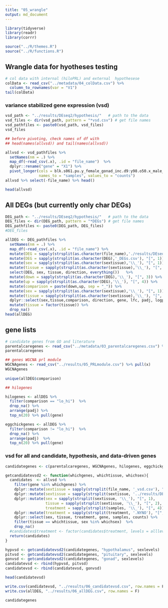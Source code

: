 ```yaml
---
title: "05_wrangle"
output: md_document
---
```

  
  
```r
library(tidyverse)
library(readr)
library(corrr)

source("../R/themes.R")
source("../R/functions.R")
```

## Wrangle data for hyotheses testing

```r
# col data with internal (hiloPRL) and external  hypothesese
colData <- read_csv("../metadata/04_colData.csv") %>%
  column_to_rownames(var = "V1")
tail(colData)
```



### variance stabilized gene expression  (vsd) 

```r
vsd_path <- "../results/DEseq2/hypothesis/"   # path to the data
vsd_files <- dir(vsd_path, pattern = "*vsd.csv") # get file names
vsd_pathfiles <- paste0(vsd_path, vsd_files)
vsd_files

## before pivoting, check names of df with
## head(names(allvsd)) and tail(names(allvsd))

allvsd <- vsd_pathfiles %>%
  setNames(nm = .) %>% 
  map_df(~read_csv(.x), .id = "file_name")  %>% 
  dplyr::rename("gene" = "X1") %>% 
  pivot_longer(cols = blk.s061.pu.y_female_gonad_inc.d9:y98.o50.x_male_pituitary_inc.d3, 
               names_to = "samples", values_to = "counts") 
allvsd %>% select(-file_name) %>% head()

head(allvsd)
```




## All DEGs (but currently only char DEGs)

```r
DEG_path <- "../results/DEseq2/hypothesis/"   # path to the data
DEG_files <- dir(DEG_path, pattern = "*DEGs") # get file names
DEG_pathfiles <- paste0(DEG_path, DEG_files)
#DEG_files

allDEG <- DEG_pathfiles %>%
  setNames(nm = .) %>% 
  map_df(~read_csv(.x), .id = "file_name") %>% 
  mutate(DEG = sapply(strsplit(as.character(file_name),'./results/DEseq2/hypothesis/'), "[", 2))  %>% 
  mutate(DEG = sapply(strsplit(as.character(DEG),'_DEGs.csv'), "[", 1))  %>% 
  mutate(sex = sapply(strsplit(as.character(sextissue),'\\_'), "[", 1)) %>%
  mutate(tissue = sapply(strsplit(as.character(sextissue),'\\_'), "[", 2)) %>%
  select(DEG, sex, tissue, direction, everything())   %>%
  mutate(down = sapply(strsplit(as.character(DEG),'\\_'), "[", 3)) %>%
  mutate(up = sapply(strsplit(as.character(DEG),'\\_'), "[", 4)) %>%
  mutate(comparison = paste(down,up, sep = "_")) %>%
  mutate(sex = sapply(strsplit(as.character(sextissue),'\\_'), "[", 1)) %>%
  mutate(tissue = sapply(strsplit(as.character(sextissue),'\\_'), "[", 2)) %>%
  dplyr::select(sex,tissue,comparison, direction, gene, lfc, padj, logpadj)  %>%
  mutate(tissue = factor(tissue)) %>% 
  drop_na()
head(allDEG)
```


## gene lists


```r

# candidate genes from GO and literature
parentalcaregenes <- read_csv("../metadata/03_parentalcaregenes.csv") %>% pull(gene)
parentalcaregenes

## genes WGCNA prl module
WGCNAgenes <- read_csv("../results/05_PRLmodule.csv") %>% pull(x)
WGCNAgenes
 
unique(allDEG$comparison)

## hilogenes

hilogenes <- allDEG %>%
  filter(comparison == "lo_hi")  %>%
  drop_na() %>%
  arrange(padj) %>% 
  top_n(20) %>% pull(gene)

eggchickgenes <- allDEG %>%
  filter(comparison != "lo_hi")  %>%
  drop_na() %>%
  arrange(padj)  %>% 
  top_n(20) %>% pull(gene)

```

### vsd for all and candidate, hypothesis, and data-driven genes


```r
candidategenes <- c(parentalcaregenes, WGCNAgenes, hilogenes, eggchickgenes)

getcandidatevsd2 <- function(whichgenes, whichtissue, whichsex){
  candidates  <- allvsd %>%
    filter(gene %in% whichgenes) %>%
    dplyr::mutate(sextissue = sapply(strsplit(file_name, '_vsd.csv'), "[", 1)) %>%
    dplyr::mutate(sextissue = sapply(strsplit(sextissue, '../results/DEseq2/hypothesis/'), "[", 2)) %>%
    dplyr::mutate(sex = sapply(strsplit(sextissue, '\\_'), "[", 1),
                  tissue = sapply(strsplit(sextissue, '\\_'), "[", 2),
                  treatment = sapply(strsplit(samples, '\\_'), "[", 4)) %>%
    dplyr::mutate(treatment = sapply(strsplit(treatment, '.NYNO'), "[", 1)) %>%
    dplyr::select(sex, tissue, treatment, gene, samples, counts) %>%
    filter(tissue == whichtissue, sex %in% whichsex)  %>%
    drop_na()
  #candidates$treatment <- factor(candidates$treatment, levels = alllevels)
  return(candidates)
}

hypvsd <- getcandidatevsd2(candidategenes, "hypothalamus", sexlevels)
pitvsd <- getcandidatevsd2(candidategenes, "pituitary", sexlevels)
gonvsd <- getcandidatevsd2(candidategenes, "gonad", sexlevels)
candidatevsd <- rbind(hypvsd, pitvsd)
candidatevsd <- rbind(candidatevsd, gonvsd)

head(candidatevsd)
```


```R
write.csv(candidatevsd, "../results/06_candidatevsd.csv", row.names = F)
write.csv(allDEG, "../results/06_allDEG.csv", row.names = F)

candidategenes
```


